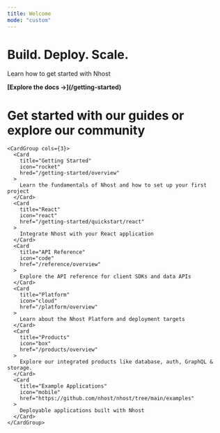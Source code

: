```yaml
---
title: Welcome
mode: "custom"
---
```


<div className="welcome-page">
  <div className="welcome-hero">
    <h1>Build. Deploy. Scale.</h1>
    <p>Learn how to get started with Nhost</p>
    <b>
      [Explore the docs →](/getting-started)
    </b>
  </div>

  <div className="welcome-get-started">
    <h1>Get started with our guides or explore our community</h1>

    <CardGroup cols={3}>
      <Card
        title="Getting Started"
        icon="rocket"
        hred="/getting-started/overview"
      >
        Learn the fundamentals of Nhost and how to set up your first project
      </Card>
      <Card
        title="React"
        icon="react"
        href="/getting-started/quickstart/react"
      >
        Integrate Nhost with your React application
      </Card>
      <Card
        title="API Reference"
        icon="code"
        href="/reference/overview"
      >
        Explore the API reference for client SDKs and data APIs
      </Card>
      <Card
        title="Platform"
        icon="cloud"
        href="/platform/overview"
      >
        Learn about the Nhost Platform and deployment targets
      </Card>
      <Card
        title="Products"
        icon="box"
        href="/products/overview"
      >
        Explore our integrated products like database, auth, GraphQL & storage.
      </Card>
      <Card
        title="Example Applications"
        icon="mobile"
        href="https://github.com/nhost/nhost/tree/main/examples"
      >
        Deployable applications built with Nhost
      </Card>
    </CardGroup>

  </div>
</div>

